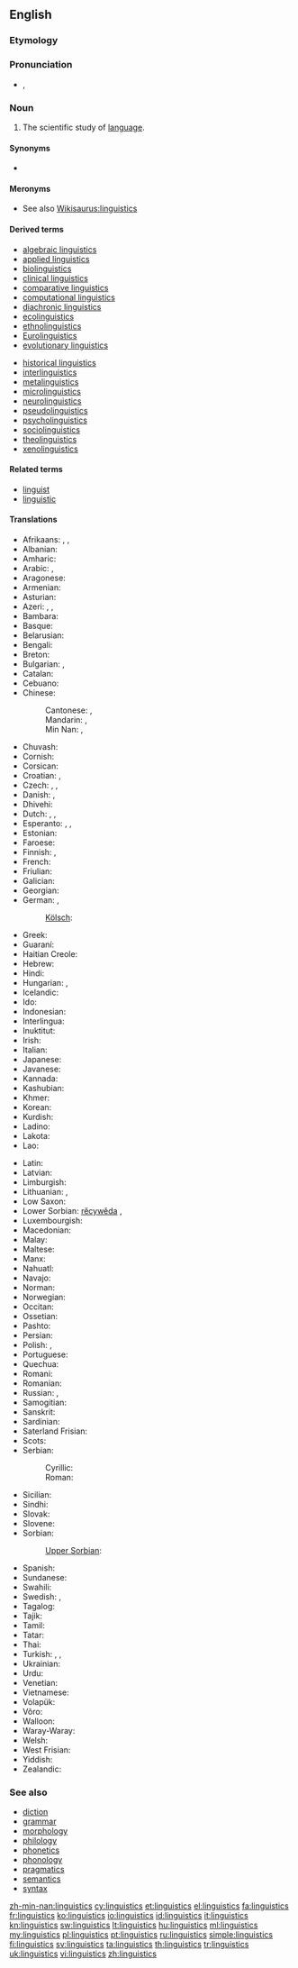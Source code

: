 ==English==

===Etymology===
{{suffix|linguist|ics|lang=en}}

===Pronunciation===
* {{IPA|/lɪŋˈɡwɪs.tɪks/}}, {{X-SAMPA|/lIN"gwIs.tIks/}}

===Noun===
{{wikipedia}}
{{en-noun|-}}

# The scientific study of [[language]].

====Synonyms====
* {{l|en|speechlore}}

====Meronyms====
* See also [[Wikisaurus:linguistics]]

====Derived terms====
{{top2}}
* [[algebraic linguistics]]
* [[applied linguistics]]
* [[biolinguistics]]
* [[clinical linguistics]]
* [[comparative linguistics]]
* [[computational linguistics]]
* [[diachronic linguistics]]
* [[ecolinguistics]]
* [[ethnolinguistics]]
* [[Eurolinguistics]]
* [[evolutionary linguistics]]
{{mid2}}
* [[historical linguistics]]
* [[interlinguistics]]
* [[metalinguistics]]
* [[microlinguistics]]
* [[neurolinguistics]]
* [[pseudolinguistics]]
* [[psycholinguistics]]
* [[sociolinguistics]]
* [[theolinguistics]]
* [[xenolinguistics]]
{{bottom}}

====Related terms====
* [[linguist]]
* [[linguistic]]

====Translations====
{{trans-top|scientific study of language}}
* Afrikaans: {{t-|af|taalwetenskappe|xs=Afrikaans}}, {{t+|af|taalkunde}}, {{t-|af|linguistiek}}
* Albanian: {{t-|sq|gjuhësi|xs=Albanian}}
* Amharic: {{t-|am|የቋንቋ ጥናት|sc=Ethi|xs=Amharic}}
* Arabic: {{t-|ar|لسانيات|f|p|tr=lisaniyaat}}, {{t-|ar|علم اللغة|m|tr=3ilm al-lúgha}}
* Aragonese: {{t-|an|lingüistica|f|xs=Aragonese}}
* Armenian: {{t-|hy|լեզվաբանություն|tr=lezvabanut’yun}}
* Asturian: {{t-|ast|llingüística|f|xs=Asturian}}
* Azeri: {{t-|az|dilçilik|xs=Azeri}}, {{t-|az|dilşünaslıq|xs=Azeri}}, {{t-|az|linqvistika|xs=Azeri}}
* Bambara: {{t-|bm|kankalan|xs=Bambara}}
* Basque: {{t-|eu|hizkuntzalaritza|xs=Basque}}
* Belarusian: {{t-|be|мовазнаўства|f|tr=movaznaustva|xs=Belarusian}}
* Bengali: {{t+|bn|ভাষাবিজ্ঞান|sc=Beng|xs=Bengali}}
* Breton: {{t-|br|yezhoniezh|xs=Breton}}
* Bulgarian: {{t+|bg|лингвистика|f|tr=lingvistika}}, {{t+|bg|езикознание|n|tr=ezikoznanie}}
* Catalan: {{t+|ca|lingüística|f}}
* Cebuano: {{tø|ceb|linggwistiks}}
* Chinese:
*: Cantonese: {{tø|yue|語言學}},  {{tø|yue|语言学}}
*: Mandarin: {{t-|cmn|語言學|sc=Hani}},  {{t-|cmn|语言学|tr=yǔyánxué|sc=Hani}}
*: Min Nan: {{t-|nan|語言學}},  {{t-|nan|语言学|tr=gí-giân-ha̍k}}
* Chuvash: {{tø|cv|лингвистика|tr=lingvistika|sc=Cyrl}}
* Cornish: {{t-|kw|scyens yeth|xs=Cornish}}
* Corsican: {{t-|co|linguistica|f|xs=Corsican}}
* Croatian: {{t+|hr|lingvistika|f}}, {{t+|hr|jezikoslovlje|n}}
* Czech: {{t+|cs|jazykověda|f}}, {{t-|cs|jazykozpyt|m}}, {{t+|cs|lingvistika|f}}
* Danish: {{t-|da|lingvistik|c}}, {{t-|da|sprogforskning|c}}
* Dhivehi: {{t-|dv|ބަހަވީ އިލްމު|sc=Thaa|xs=Dhivehi}}
* Dutch: {{t+|nl|linguïstiek|f}}, {{t+|nl|taalkunde|f}}, {{t-|nl|taalwetenschappen|f|p}}
* Esperanto: {{t-|eo|lingvoscienco|xs=Esperanto}},  {{t-|eo|lingvistiko|xs=Esperanto}},  {{t-|eo|lingviko|xs=Esperanto}}
* Estonian: {{t+|et|keeleteadus}}
* Faroese: {{t-|fo|málfrøði|xs=Faroese}}
* Finnish: {{t+|fi|kielitiede}}, {{t+|fi|lingvistiikka}}
* French: {{t+|fr|linguistique|f}}
* Friulian: {{tø|fur|lenghistiche|f}}
* Galician: {{t-|gl|lingüística|f|xs=Galician}}
* Georgian: {{t-|ka|ენათმეცნიერება|tr=enat‘metsniereba|sc=Geor|xs=Georgian}}
* German: {{t+|de|Linguistik|f}}, {{t+|de|Sprachwissenschaft|f}}
*: [[Kölsch]]: {{tø|ksh|Shproocheweßßeschaff|f}}
* Greek: {{t+|el|γλωσσολογία|f}}
* Guaraní: {{t-|gn|ñe'ẽkuaaty ha ñe'ẽtekuaa|xs=Guaraní}}
* Haitian Creole: {{tø|ht|lengwistik}}
* Hebrew: {{t+|he|בלשנות|f|tr=balshanut}}
* Hindi: {{t-|hi|भाषाविज्ञान|m|tr=bhāṣāvigyān|xs=Hindi}}
* Hungarian: {{t+|hu|nyelvészet}},  {{t+|hu|nyelvtudomány}}
* Icelandic: {{t-|is|málvísindi|n|p}}
* Ido: {{t+|io|linguistiko|xs=Ido}}
* Indonesian: {{t+|id|linguistik|xs=Indonesian}}
* Interlingua: {{t+|ia|linguistica|xs=Interlingua}}
* Inuktitut: {{t|iu|ᐅᖄᓯᓕᕆᓂᖅ|tr=urkaasiliriniq|sc=Cans|xs=Inuktitut}}
* Irish: {{t-|ga|teangeolaíocht|xs=Irish}}
* Italian: {{t+|it|linguistica|f}}
* Japanese: {{t-|ja|言語学|tr=げんごがく, gengogaku}}
* Javanese: {{t-|jv|linguistik|xs=Javanese}}
* Kannada: {{t+|kn|ಭಾಷಾ ವಿಜ್ಞಾನ|sc=Knda|xs=Kannada}}
* Kashubian: {{t-|csb|lingwistika|f|xs=Kashubian}}
* Khmer: {{t-|km|ភាសាសាស្ត្រ|tr=pīăsā sāh|sc=Khmr}}
* Korean: {{t+|ko|언어학|tr=eoneohak}}
* Kurdish: {{t+|ku|zimannasî}}
* Ladino: {{tø|lad|linguistika|f}}
* Lakota: {{tø|lkt|iyápi wóuŋspe}}
* Lao: {{t+|lo|ພາສາສາດ|sc=Laoo|xs=Lao}}
{{trans-mid}}
* Latin: {{t-|la|linguistica|f}}
* Latvian: {{t-|lv|valodniecība|xs=Latvian}}
* Limburgish: {{t-|li|Taalweitesjap|f|xs=Limburgish}}
* Lithuanian: {{t+|lt|lingvistika|f|xs=Lithuanian}}, {{t+|lt|kalbotyra|f|xs=Lithuanian}}
* Low Saxon: {{t-|nds|Spraakwetenschop|f|xs=Low Saxon}}
* Lower Sorbian: [[rěcywěda]] {{f}},  {{tø|dsb|linguistika|f}}
* Luxembourgish: {{t-|lb|Sproochwëssenschaft|f|xs=Luxembourgish}}
* Macedonian: {{t-|mk|лингвистика|f|tr=lingvistika}}
* Malay: {{t-|ms|linguistik|xs=Malay}}
* Maltese: {{t-|mt|lingwistika|f|xs=Maltese}}
* Manx: {{t-|gv|çhengoaylleeaght|f|xs=Manx}}
* Nahuatl: {{t+|nah|tlahtōlmatiliztli|xs=Nahuatl}}
* Navajo: {{tø|nv|saad naalkaah}}
* Norman: {{tø|roa-nor|lîndgistique}}
* Norwegian: {{t+|no|lingvistikk}}
* Occitan: {{t+|oc|lingüistica|f|xs=Occitan}}
* Ossetian: {{tø|os|æвзагзонынад|tr=ævzagzonynad|sc=Cyrl}}
* Pashto: {{t-|ps|ژبپوهنه|sc=ps-Arab|xs=Pashto}}
* Persian: {{t-|fa|زبان‌شناسی|tr=zabān-šenāsi}}
* Polish: {{t+|pl|lingwistyka|f}}, {{t+|pl|językoznawstwo|n}}
* Portuguese: {{t+|pt|lingüística|f}}
* Quechua: {{t-|qu|simi yachaq|xs=Quechua}}
* Romani: {{tø|rom|chhibavipen}}
* Romanian: {{t-|ro|lingvistică|f}}
* Russian: {{t+|ru|языкознание|n|tr=jazykoznánije}}, {{t+|ru|лингвистика|f|tr=lingvístika}}
* Samogitian: {{tø|sgs|kalbuotīra|f}}
* Sanskrit: {{t-|sa|भाषाविज्ञान|m|tr=bhāṣāvijñāna|xs=Sanskrit}}
* Sardinian: {{t-|sc|linguìstica|f|xs=Sardinian}}
* Saterland Frisian: {{tø|stq|sproakwietenskup|f}}
* Scots: {{tø|sco|lingueestics}}
* Serbian:
*: Cyrillic: {{t-|sr|лингвистика|f|alt=лингвѝстика|sc=Cyrl}}
*: Roman: {{t-|sr|lingvistika|f|alt=lingvìstika}}
* Sicilian: {{t-|scn|linguìstica|f|xs=Sicilian}}
* Sindhi: {{t+|sd|لسانيات|tr=lisāniāt|sc=sd-Arab|xs=Sindhi}}
* Slovak: {{t-|sk|jazykoveda|f}}
* Slovene: {{t+|sl|jezikoslovje|n}}
* Sorbian:
*: [[Upper Sorbian]]: {{t-|hsb|rěčespyt|m|xs=Upper Sorbian}}
* Spanish: {{t+|es|lingüística|f}}
* Sundanese: {{t-|su|linguistik|xs=Sundanese}}
* Swahili: {{t+|sw|isimu|xs=Swahili}}
* Swedish: {{t+|sv|lingvistik|c}}, {{t+|sv|språkvetenskap|c}}
* Tagalog: {{t-|tl|linggwistika|xs=Tagalog}}
* Tajik: {{t-|tg|забоншиносӣ|tr=zabonşinosˈi|sc=Cyrl|xs=Tajik}}
* Tamil: {{t+|ta|மொழியியல்|xs=Tamil}}
* Tatar: {{t-|tt|тел белеме|tr=tel beleme|sc=Cyrl|xs=Tatar}}
* Thai: {{t-|th|ภาษาศาสตร์|tr=paasăa sàat}}
* Turkish: {{t+|tr|dil bilimi}}, {{t+|tr|dilbilim}}, {{t-|tr|lisâniyat}}
* Ukrainian: {{t+|uk|мовознавство|n|tr=movoznávstvo|xs=Ukrainian}}
* Urdu: {{t-|ur|لسانيات|tr=lisāniāt|xs=Urdu}}
* Venetian: {{tø|vec|łenguìstega|f}}
* Vietnamese: {{t+|vi|ngôn ngữ học|xs=Vietnamese}}
* Volapük: {{t+|vo|pükav}}
* Võro: {{tø|vro|keeletiidüs}}
* Walloon: {{t+|wa|linwince|xs=Walloon}}
* Waray-Waray: {{tø|war|lingguwistika}}
* Welsh: {{t+|cy|ieithyddiaeth|f|xs=Welsh}}
* West Frisian: {{t-|fy|taalkunde|f|xs=West Frisian}}
* Yiddish: {{t-|yi|לינגוויסטיק|f|tr=lingvistik|sc=Hebr|xs=Yiddish}}
* Zealandic: {{tø|zea|taelkunde|f}}
{{trans-bottom}}

===See also===
* [[diction]]
* [[grammar]]
* [[morphology]]
* [[philology]]
* [[phonetics]]
* [[phonology]]
* [[pragmatics]]
* [[semantics]]
* [[syntax]]

[[Category:en:Linguistics| ]]

[[zh-min-nan:linguistics]]
[[cy:linguistics]]
[[et:linguistics]]
[[el:linguistics]]
[[fa:linguistics]]
[[fr:linguistics]]
[[ko:linguistics]]
[[io:linguistics]]
[[id:linguistics]]
[[it:linguistics]]
[[kn:linguistics]]
[[sw:linguistics]]
[[lt:linguistics]]
[[hu:linguistics]]
[[ml:linguistics]]
[[my:linguistics]]
[[pl:linguistics]]
[[pt:linguistics]]
[[ru:linguistics]]
[[simple:linguistics]]
[[fi:linguistics]]
[[sv:linguistics]]
[[ta:linguistics]]
[[th:linguistics]]
[[tr:linguistics]]
[[uk:linguistics]]
[[vi:linguistics]]
[[zh:linguistics]]